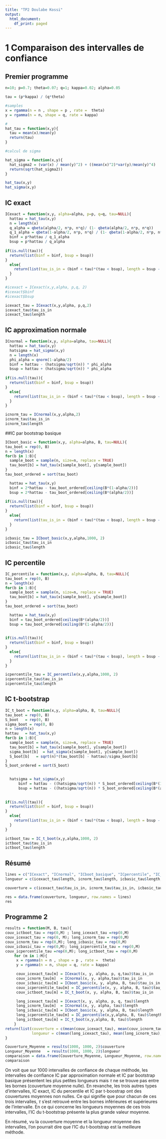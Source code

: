 ```yaml
---
title: "TP2 Doulabe Kossi"
output:
  html_document:
    df_print: paged
---
```




# 1 Comparaison des intervalles de confiance

## Premier programme
```r
n=10; p=0.7; theta=0.07; q=1; kappa=0.02; alpha=0.05

tau = (p*kappa) / (q*theta)

#samples
x = rgamma(n = n , shape = p , rate =  theta)
y = rgamma(n = n, shape = q, rate = kappa)

#
hat_tau = function(x,y){
  tau = mean(x)/mean(y)
  return(tau)
}

#calcul de sigma

hat_sigma = function(x,y){
  hat_sigma2 = (var(x) / mean(y)^2) + ((mean(x)^2)*var(y)/mean(y)^4)
  return(sqrt(hat_sigma2))
}
```

```r
hat_tau(x,y)
hat_sigma(x,y)
```

## IC exact
```r
ICexact = function(x,y, alpha=alpha, p=p, q=q, tau=NULL){
  hattau = hat_tau(x,y)
  n = length(x)
  q_alpha = qbeta(alpha/2, n*p, n*q)/ (1- qbeta(alpha/2, n*p, n*q))
  q_1_alpha = qbeta(1-alpha/2, n*p, n*q) / (1- qbeta(1-alpha/2, n*p, n*q))
  binf = p*hattau / q_1_alpha
  bsup = p*hattau / q_alpha
  
if(is.null(tau)){
  return(list(binf = binf, bsup = bsup))
}
  else{
    return(list(tau_is_in = (binf < tau)*(tau < bsup), length = bsup - binf))
  }
}
```

```r
#icexact = ICexact(x,y,alpha, p,q, 2)
#icexact$binf
#icexact$bsup

icexact_tau = ICexact(x,y,alpha, p,q,2)
icexact_tau$tau_is_in
icexact_tau$length
```

## IC approximation normale
```r
ICnormal = function(x,y, alpha=alpha, tau=NULL){
  hattau = hat_tau(x,y)
  hatsigma = hat_sigma(x,y)
  n = length(x)
  phi_alpha = qnorm(1-alpha/2)
  binf = hattau - (hatsigma/sqrt(n)) * phi_alpha
  bsup = hattau + (hatsigma/sqrt(n)) * phi_alpha
  
if(is.null(tau)){
  return(list(binf = binf, bsup = bsup))
}
  else{
    return(list(tau_is_in = (binf < tau)*(tau < bsup), length = bsup - binf))
  }
}
```

```r
icnorm_tau = ICnormal(x,y,alpha,2)
icnorm_tau$tau_is_in
icnorm_tau$length
```

##IC par bootstrap basique
```r
ICboot_basic = function(x,y, alpha=alpha, B, tau=NULL){
tau_boot = rep(0, B)
n = length(x)
for(b in 1:B){
  sample_boot = sample(n, size=n, replace = TRUE)
  tau_boot[b] = hat_tau(x[sample_boot], y[sample_boot])
}
tau_boot_ordered = sort(tau_boot)

  hattau = hat_tau(x,y)
  binf = 2*hattau - tau_boot_ordered[ceiling(B*(1-alpha/2))] 
  bsup = 2*hattau - tau_boot_ordered[ceiling(B*(alpha/2))] 
  
if(is.null(tau)){
  return(list(binf = binf, bsup = bsup))
}
  else{
    return(list(tau_is_in = (binf < tau)*(tau < bsup), length = bsup - binf))
  }
}
```

```r
icbasic_tau = ICboot_basic(x,y,alpha,1000, 2)
icbasic_tau$tau_is_in
icbasic_tau$length
```

## IC percentile
```r
IC_percentile = function(x,y, alpha=alpha, B, tau=NULL){
tau_boot = rep(0, B)
n = length(x)
for(b in 1:B){
  sample_boot = sample(n, size=n, replace = TRUE)
  tau_boot[b] = hat_tau(x[sample_boot], y[sample_boot])
}
tau_boot_ordered = sort(tau_boot)

  hattau = hat_tau(x,y)
  binf = tau_boot_ordered[ceiling(B*(alpha/2))]
  bsup = tau_boot_ordered[ceiling(B*(1-alpha/2))] 
   
  
if(is.null(tau)){
  return(list(binf = binf, bsup = bsup))
}
  else{
    return(list(tau_is_in = (binf < tau)*(tau < bsup), length = bsup - binf))
  }
}
```

```r
icpercentile_tau = IC_percentile(x,y,alpha,1000, 2)
icpercentile_tau$tau_is_in
icpercentile_tau$length
```

## IC t-bootstrap
```r
IC_t_boot = function(x,y, alpha=alpha, B, tau=NULL){
tau_boot = rep(0, B)
S_boot   = rep(0, B)
sigma_boot = rep(0, B)
n = length(x)
hattau   = hat_tau(x,y)
for(b in 1:B){
  sample_boot = sample(n, size=n, replace = TRUE)
  tau_boot[b] = hat_tau(x[sample_boot], y[sample_boot])
  sigma_boot[b]  = hat_sigma(x[sample_boot], y[sample_boot])
  S_boot[b]   = sqrt(n)*(tau_boot[b] - hattau)/sigma_boot[b]
}
S_boot_ordered = sort(S_boot)

  
  hatsigma = hat_sigma(x,y)
      binf = hattau - ((hatsigma/sqrt(n)) * S_boot_ordered[ceiling(B*(1-alpha/2))])
      bsup = hattau - ((hatsigma/sqrt(n)) * S_boot_ordered[ceiling(B*(alpha/2))])
   
  
if(is.null(tau)){
  return(list(binf = binf, bsup = bsup))
}
  else{
    return(list(tau_is_in = (binf < tau)*(tau < bsup), length = bsup - binf))
  }
}
```

```r
ictboot_tau = IC_t_boot(x,y,alpha,1000, 2)
ictboot_tau$tau_is_in
ictboot_tau$length
```

## Résumé

```r
lines = c("ICexact", "ICnormal", "ICboot_basique", "ICpercentile", "IC_t_boot")
longueur = c(icexact_tau$length, icnorm_tau$length, icbasic_tau$length, icpercentile_tau$length, ictboot_tau$length)

couverture = c(icexact_tau$tau_is_in, icnorm_tau$tau_is_in, icbasic_tau$tau_is_in, icpercentile_tau$tau_is_in, ictboot_tau$tau_is_in) 

res = data.frame(couverture, longueur, row.names = lines)
res
```


## Programme 2

```r
results = function(M, B, tau){
couv_ictboot_tau = rep(0,M) ; long_icexact_tau =rep(0,M)
couv_icexact_tau = rep(0, M); long_icnorm_tau = rep(0,M)
couv_icnorm_tau = rep(0,M); long_icbasic_tau = rep(0,M)
couv_icbasic_tau = rep(0,M); long_icpercentile_tau = rep(0,M)
couv_icpercentile_tau =rep(0,M); long_ictboot_tau = rep(0,M)
    for (m in 1:M){
     x = rgamma(n = n , shape = p , rate =  theta)
     y = rgamma(n = n, shape = q, rate = kappa)

     couv_icexact_tau[m] = ICexact(x, y, alpha, p, q,tau)$tau_is_in
     couv_icnorm_tau[m]  = ICnormal(x, y, alpha,tau)$tau_is_in
     couv_icbasic_tau[m] = ICboot_basic(x, y, alpha, B, tau)$tau_is_in
     couv_icpercentile_tau[m] = IC_percentile(x, y, alpha, B, tau)$tau_is_in
     couv_ictboot_tau[m] = IC_t_boot(x, y, alpha, B, tau)$tau_is_in

     long_icexact_tau[m] = ICexact(x, y, alpha, p, q, tau)$length
     long_icnorm_tau[m]  = ICnormal(x, y, alpha, tau)$length
     long_icbasic_tau[m] = ICboot_basic(x, y, alpha, B, tau)$length
     long_icpercentile_tau[m] = IC_percentile(x,y,alpha, B, tau)$length
     long_ictboot_tau[m] = IC_t_boot(x,y,alpha, B, tau)$length
    }
return(list(couverture = c(mean(couv_icexact_tau), mean(couv_icnorm_tau), mean(couv_icbasic_tau), mean(couv_icpercentile_tau), mean(couv_ictboot_tau)), 
            longueur = c(mean(long_icexact_tau), mean(long_icnorm_tau), mean(long_icbasic_tau), mean(long_icpercentile_tau), mean(long_ictboot_tau))))
}
```

```r
Couverture_Moyenne = results(1000, 1000, 2)$couverture
Longueur_Moyenne   = results(1000, 1000, 2)$longueur
comparaison = data.frame(Couverture_Moyenne, Longueur_Moyenne, row.names = lines)
comparaison
```

On voit que sur 1000 intervalles de confiance de chaque méthode, les intervalles de confiance IC par approximation normale et IC par bootstrap basique présentent les plus petites longueurs  mais $\tau$ ne se trouve pas entre les bornes (couverture moyenne nulle). En revanche, les trois autres types d'intervalles, IC exact, IC du percentile et IC par t-boostrap ont des couvertures moyennes non nulles. Ce qui signifie que pour chacun de ces trois intervalles, $\tau$ s'est retrouvé entre les bornes inférieures et supérieures de l'intervalle.  En ce qui concerne les longueurs moyennes de ces trois intervalles, l'IC du t-bootstrap présente la plus grande valeur moyenne.

En résumé, vu la couverture moyenne et la longueur moyenne des intervalles, l'on pourrait dire que l'IC du t-bootstrap est la meilleure méthode.